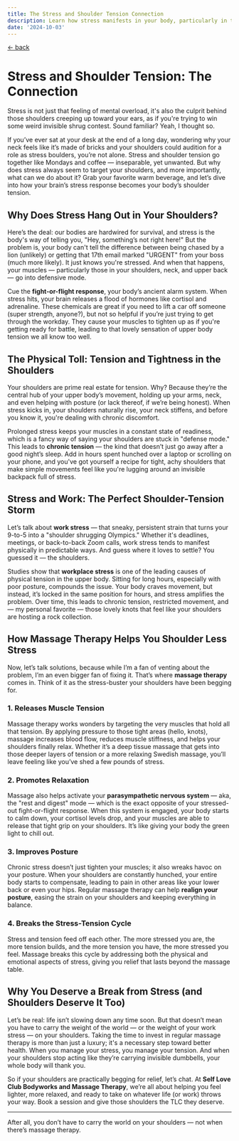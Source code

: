```yaml
---
title: The Stress and Shoulder Tension Connection
description: Learn how stress manifests in your body, particularly in the shoulders, and how massage therapy can offer relief. Ideal for anyone dealing with work stress and upper body tension. Book now at Self Love Club in Wilmington, NC
date: '2024-10-03'
---
```

[&larr; back](/blog)

# Stress and Shoulder Tension: The Connection

Stress is not just that feeling of mental overload, it's also the culprit behind those shoulders creeping up toward your ears, as if you're trying to win some weird invisible shrug contest. Sound familiar? Yeah, I thought so.

If you’ve ever sat at your desk at the end of a long day, wondering why your neck feels like it’s made of bricks and your shoulders could audition for a role as stress boulders, you’re not alone. Stress and shoulder tension go together like Mondays and coffee — inseparable, yet unwanted. But why does stress always seem to target your shoulders, and more importantly, what can we do about it? Grab your favorite warm beverage, and let’s dive into how your brain’s stress response becomes your body’s shoulder tension.

## Why Does Stress Hang Out in Your Shoulders?

Here’s the deal: our bodies are hardwired for survival, and stress is the body's way of telling you, "Hey, something’s not right here!" But the problem is, your body can't tell the difference between being chased by a lion (unlikely) or getting that 17th email marked "URGENT" from your boss (much more likely). It just knows you're stressed. And when that happens, your muscles — particularly those in your shoulders, neck, and upper back — go into defensive mode.

Cue the **fight-or-flight response**, your body’s ancient alarm system. When stress hits, your brain releases a flood of hormones like cortisol and adrenaline. These chemicals are great if you need to lift a car off someone (super strength, anyone?), but not so helpful if you’re just trying to get through the workday. They cause your muscles to tighten up as if you're getting ready for battle, leading to that lovely sensation of upper body tension we all know too well.

## The Physical Toll: Tension and Tightness in the Shoulders

Your shoulders are prime real estate for tension. Why? Because they’re the central hub of your upper body’s movement, holding up your arms, neck, and even helping with posture (or lack thereof, if we’re being honest). When stress kicks in, your shoulders naturally rise, your neck stiffens, and before you know it, you're dealing with chronic discomfort.

Prolonged stress keeps your muscles in a constant state of readiness, which is a fancy way of saying your shoulders are stuck in "defense mode." This leads to **chronic tension** — the kind that doesn’t just go away after a good night’s sleep. Add in hours spent hunched over a laptop or scrolling on your phone, and you've got yourself a recipe for tight, achy shoulders that make simple movements feel like you're lugging around an invisible backpack full of stress.

## Stress and Work: The Perfect Shoulder-Tension Storm

Let’s talk about **work stress** — that sneaky, persistent strain that turns your 9-to-5 into a "shoulder shrugging Olympics." Whether it's deadlines, meetings, or back-to-back Zoom calls, work stress tends to manifest physically in predictable ways. And guess where it loves to settle? You guessed it — the shoulders.

Studies show that **workplace stress** is one of the leading causes of physical tension in the upper body. Sitting for long hours, especially with poor posture, compounds the issue. Your body craves movement, but instead, it’s locked in the same position for hours, and stress amplifies the problem. Over time, this leads to chronic tension, restricted movement, and — my personal favorite — those lovely knots that feel like your shoulders are hosting a rock collection.

## How Massage Therapy Helps You Shoulder Less Stress

Now, let’s talk solutions, because while I’m a fan of venting about the problem, I’m an even bigger fan of fixing it. That’s where **massage therapy** comes in. Think of it as the stress-buster your shoulders have been begging for.

### 1. **Releases Muscle Tension**
Massage therapy works wonders by targeting the very muscles that hold all that tension. By applying pressure to those tight areas (hello, knots), massage increases blood flow, reduces muscle stiffness, and helps your shoulders finally relax. Whether it’s a deep tissue massage that gets into those deeper layers of tension or a more relaxing Swedish massage, you’ll leave feeling like you’ve shed a few pounds of stress.

### 2. **Promotes Relaxation**
Massage also helps activate your **parasympathetic nervous system** — aka, the "rest and digest" mode — which is the exact opposite of your stressed-out fight-or-flight response. When this system is engaged, your body starts to calm down, your cortisol levels drop, and your muscles are able to release that tight grip on your shoulders. It’s like giving your body the green light to chill out.

### 3. **Improves Posture**
Chronic stress doesn’t just tighten your muscles; it also wreaks havoc on your posture. When your shoulders are constantly hunched, your entire body starts to compensate, leading to pain in other areas like your lower back or even your hips. Regular massage therapy can help **realign your posture**, easing the strain on your shoulders and keeping everything in balance.

### 4. **Breaks the Stress-Tension Cycle**
Stress and tension feed off each other. The more stressed you are, the more tension builds, and the more tension you have, the more stressed you feel. Massage breaks this cycle by addressing both the physical and emotional aspects of stress, giving you relief that lasts beyond the massage table.

## Why You Deserve a Break from Stress (and Shoulders Deserve It Too)

Let’s be real: life isn’t slowing down any time soon. But that doesn’t mean you have to carry the weight of the world — or the weight of your work stress — on your shoulders. Taking the time to invest in regular massage therapy is more than just a luxury; it's a necessary step toward better health. When you manage your stress, you manage your tension. And when your shoulders stop acting like they’re carrying invisible dumbbells, your whole body will thank you.

So if your shoulders are practically begging for relief, let’s chat. At **Self Love Club Bodyworks and Massage Therapy**, we’re all about helping you feel lighter, more relaxed, and ready to take on whatever life (or work) throws your way. Book a session and give those shoulders the TLC they deserve.

---

After all, you don’t have to carry the world on your shoulders — not when there’s massage therapy.
